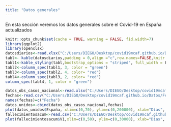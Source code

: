 ```yaml
---
title: "Datos generales"
---
```


En esta sección veremos los datos generales sobre el Covid-19 en España actualizados 

```r
knitr::opts_chunk$set(cache = TRUE, warning = FALSE, fid.width=7)
library(ggplot2)
library(openxlsx)
datosdiarios<-read.xlsx("C:/Users/DIEGO/Desktop/covid19mcaf.github.io/Datos/indice.xlsx")
tabl<- kable(datosdiarios,padding = 0,align ="c",row.names=FALSE,knitr.table.format = "html")
tabl1<-kable_styling(tabl,bootstrap_options = "striped", full_width = F, position = "center")
tabl2<-column_spec(tabl1, 3, color = "green")
tabl3<-column_spec(tabl2, 4, color= "red")
tabl4<-column_spec(tabl3, 2, color= "red")
column_spec(tabl4, 1, color = "green")

datos_obs_casos_nacional<-read.xlsx("C:/Users/DIEGO/Desktop/covid19mcaf.github.io/Datos/Covid_19_casos_nacional_r.xlsx")
fechas<-read.csv("C:/Users/DIEGO/Desktop/covid19mcaf.github.io/Datos/Fechas.csv")
names(fechas)=c("Fecha")
datos_unidos<-cbind(datos_obs_casos_nacional,fechas)
plot(datos_unidos$España, xlim=c(0,70), ylim=c(0,200000), xlab="Días", ylab="Casos", main="Casos COVID-19 en España")
fallecimientosacum<-read.csv("C:/Users/DIEGO/Desktop/covid19mcaf.github.io/Datos/mortalidadnacional.csv",header=FALSE,sep=";")
plot(fallecimientosacum$V1,xlim=c(0,50), ylim=c(0,30000), xlab="Días", ylab="Fallecidos", main="Fallecimientos COVID-19 en España")



```

